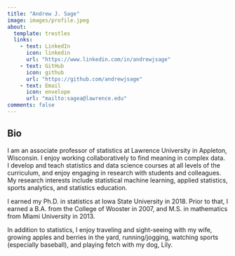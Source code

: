 ```yaml
---
title: "Andrew J. Sage"
image: images/profile.jpeg
about:
  template: trestles
  links:
    - text: LinkedIn
      icon: linkedin
      url: "https://www.linkedin.com/in/andrewjsage"
    - text: GitHub
      icon: github
      url: "https://github.com/andrewjsage"
    - text: Email
      icon: envelope
      url: "mailto:sagea@lawrence.edu"
comments: false
---
```


::: column-page
## Bio

I am an associate professor of statistics at Lawrence University in Appleton, Wisconsin. I enjoy working collaboratively to find meaning in complex data. I develop and teach statistics and data science courses at all levels of the curriculum, and enjoy engaging in research with students and colleagues. My research interests include statistical machine learning, applied statistics, sports analytics, and statistics education.

I earned my Ph.D. in statistics at Iowa State University in 2018. Prior to that, I earned a B.A. from the College of Wooster in 2007, and M.S. in mathematics from Miami University in 2013.

In addition to statistics, I enjoy traveling and sight-seeing with my wife, growing apples and berries in the yard, running/jogging, watching sports (especially baseball), and playing fetch with my dog, Lily.
:::
